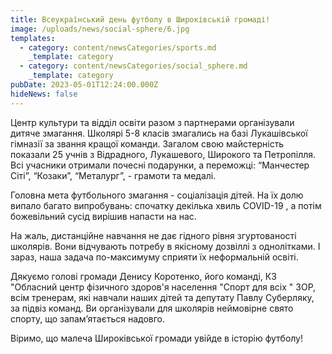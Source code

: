 ```yaml
---
title: Всеукраїнський день футболу в Широківській громаді!
image: /uploads/news/social-sphere/6.jpg
templates:
  - category: content/newsCategories/sports.md
    _template: category
  - category: content/newsCategories/social_sphere.md
    _template: category
pubDate: 2023-05-01T12:24:00.000Z
hideNews: false
---
```


Центр культури та відділ освіти разом з партнерами організували дитяче змагання. Школярі 5-8 класів змагались на базі Лукашівської гімназії за звання кращої команди. Загалом свою майстерність показали 25 учнів з Відрадного, Лукашевого, Широкого та Петропілля. Всі учасники отримали почесні подарунки, а переможці: “Манчестер Сіті”, “Козаки”, “Металург”, - грамоти та медалі. 

Головна мета футбольного змагання - соціалізація дітей. На їх долю випало багато випробувань: спочатку декілька хвиль COVID-19 , а потім  божевільний сусід вирішив напасти на нас. 

На жаль, дистанційне навчання не дає гідного рівня згуртованості школярів. Вони відчувають потребу в якісному дозвіллі з однолітками. І зараз, наша задача по-максимуму сприяти їх неформальній освіті.

Дякуємо голові громади Денису Коротенко, його команді, КЗ "Обласний центр фізичного здоров'я населення "Спорт для всіх " ЗОР, всім тренерам, які навчали наших дітей та депутату Павлу Суберляку, за підвіз команд. Ви організували для школярів неймовірне свято спорту, що запам’ятається надовго. 

Віримо, що малеча Широківської громади увійде в історію футболу! 



